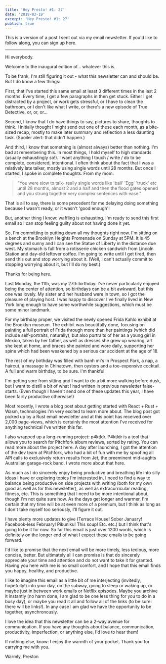 ```yaml
---
title: 'Hey Presto! #1: 27'
date: '2019-03-19'
excerpt: 'Hey Presto! #1: 27'
publish: true
---
```




<section class="blog-section">

This is a version of a post I sent out via my email newsletter. If you'd like to follow along, you can sign up <XA href="https://tinyletter.com/prichey">here</XA>.

<hr />

Hi everybody.

Welcome to the inaugural edition of... whatever this is.

To be frank, I'm still figuring it out - what this newsletter can and should be. But I do know a few things:

First, that I've started this same email at least 3 different times in the last 2 months. Every time, I get a few paragraphs in then get stuck. Either I get distracted by a project, or work gets stressful, or I have to clean the bathroom, or I don't like what I write, or there's a new episode of True Detective, or, or, or...

Second, I know that I do have things to say, pictures to share, thoughts to think. I initially thought I might send out one of these each month, as a bite-sized recap, mostly to make later <XA href="https://prestonrichey.com/blog/2018/">summary and reflection</XA> a less daunting task. (Spoiler alert: that didn't happen.)

And third, I know that something is (almost always) better than nothing. I'm bad at remembering this. In most things, I hold myself to high standards (usually exhaustingly so!). I want anything I touch / write / do to be complete, considered, intentional. I often think about the fact that I was a relatively late talker, mostly using single words until 28 months. But once I started, I spoke in complete thoughts. From my mom:

> "You were slow to talk- really single words like 'ball' 'Egg' 'truck' etc until 28 months, almost 2 and a half and then the flood gates opened and you strung together very complex sentences with ease."

That is all to say, there is some precedent for me delaying doing something because I wasn't ready, or it wasn't 'good enough'!

But, another thing I know: waffling is exhausting. I'm ready to send this first email so I can stop feeling guilty about not having done it yet.

So, I'm committing to putting down all my thoughts right now. I'm sitting on a bench at the <XA href="https://www.google.com/maps/place/Brooklyn+Heights+Promenade/@40.699299,-73.9993026,840m/data=!3m1!1e3!4m5!3m4!1s0x0:0xbe1607c739dedac7!8m2!3d40.6961938!4d-73.9975038">Brooklyn Heights Promenade</XA> on Sunday at 5PM. It is 45 degrees and sunny and I can see the Statue of Liberty in the distance due west. My stomach is full from a rotisserie chicken sandwich from <XA href="www.stationfoods.com">Lincoln Station</XA> and day-old leftover coffee. I'm going to write until I get tired, then send this out and stop worrying about it. (Well, I can't actually commit to stopping worrying about it, but I'll do my best.)

Thanks for being here.

<div class="blog-inset">
  <ZoomImage
    src={promenade}
    zoomSrc={promenadeZoom}
    caption="Brooklyn Heights Promenade"
  />
</div>

Last Monday, the 11th, was my 27th birthday. I've never particularly enjoyed being the center of attention, so birthdays can be a bit awkward, but this one was lovely. My sister and her husband were in town, so I got the pleasure of playing host. I was happy to discover I've finally lived in New York long enough to have some worthwhile suggestions, which must be some minor landmark.

For my birthday proper, we visited the newly opened <XA href="https://www.brooklynmuseum.org/exhibitions/frida_kahlo">Frida Kahlo exhibit</XA> at the Brooklyn museum. The exhibit was beautifully done, focusing on painting a full portrait of Frida through more than her paintings (which did include self-portraits, naturally), but also portraits of her as a young girl in Mexico, taken by her father, as well as dresses she grew up wearing, art she kept at home, and braces she painted and wore daily, supporting her spine which had been weakened by a serious car accident at the age of 18.

The rest of my birthday was filled with banh mi's in Prospect Park, a nap, a haircut, a massage in <XA href="https://photos.google.com/share/AF1QipOdc0ZFbhb92fixdKaAbcdeP7jebgZyGGZAudQnCK-S8Yf_Vdxdr52BowNHzIopyg/photo/AF1QipOxIUwhAjSSTcu_t6EgKnHHMRgXJ0sQT_VUc9b2?key=a0FCRnBsNGdCNlVnYlhKdnF1NmFHOW41YnBjOWNn">Chinatown</XA>, then oysters and a too-expensive cocktail. A full and warm birthday, to be sure. I'm thankful.

<div class="blog-inset">
  <ZoomImage
    src={park}
    zoomSrc={parkZoom}
    caption="A well-loved snowball"
  />
</div>

I'm getting sore from sitting and I want to do a bit more walking before dusk, but I want to distill a bit of what I had written in previous newsletter false-starts. (Even though I haven't send one of these updates this year, I have been fairly productive otherwise!)

Most recently, I wrote <XA href="https://prestonrichey.com/blog/react-rust-wasm/">a blog post</XA> about getting started with React + Rust + Wasm, technologies I'm very excited to learn more about. The blog post got picked up by a Rust email newsletter and at this point has received over 2,000 page-views, which is certainly the most attention I've received for anything technical I've written this far.

I also wrapped up a long-running project: <XA href="https://p4ktldr.com/">p4ktldr</XA>. P4ktldr is a tool that allows you to search for Pitchfork album reviews, sorted by rating. You can read more about the project <XA href="https://prestonrichey.com/projects/personal/p4ktldr/">here</XA>. A day after launching, I got the attention of the dev team at Pitchfork, who had a bit of fun with me by spoofing all API calls to exclusively return results from Jet, the preeminent mid-aughts Australian garage-rock band. I wrote more about that <XA href="https://prestonrichey.com/blog/pitchfork-proxies-jet/">here</XA>.

As much as I do sincerely enjoy being productive and breathing life into silly ideas I have or exploring topics I'm interested in, I need to find a way to balance being productive on side projects with writing (both for my own good as well as for this newsletter), as well as extracurricular reading, fitness, etc. This is something that I need to be more intentional about, though I'm not quite sure how. As the days get longer and warmer, I'm certain that my time will be at even more of a premium, but I think as long as I don't take myself too seriously, I'll figure it out.

<div class="blog-inset">
  <ZoomImage
    src={coney}
    zoomSrc={coneyZoom}
    caption="Coney Island"
  />
</div>

I have plenty more updates to give (<XA href="https://en.wikipedia.org/wiki/Terrace_House_(franchise)">Terrace House</XA>! Sober January! Facebook-less February! <XA href="https://www.nintendo.com/games/detail/pikuniku-switch/">Pikuniku</XA>! <XA href="https://www.bonappetit.com/recipe/chicken-rice-soup">This soup</XA>! Etc. etc.) but I think that's going to be it for now. So far this email is just over 1200 words, which is definitely on the longer end of what I expect these emails to be going forward.

I'd like to promise that the next email will be more timely, less tedious, more concise, better. But ultimately all I can promise is that do sincerely appreciate your time and attention and do not want to take it for granted. Having you here with me is no small comfort, and I hope that this email finds you happy, healthy, and productive.

I like to imagine this email as a little bit of me interjecting (invitedly, hopefully!) into your day, on the subway, going to sleep or waking up, or maybe just in between work emails or Netflix episodes. Maybe you archive it instantly (no harm done, I am glad to be one less thing for you to do in a busy day), or maybe you read it all and follow all of the links (to be sure: there will be links!). In any case I am glad we have the opportunity to be together, asynchronously.

I love the idea that this newsletter can be a 2-way avenue for communication. If you have any thoughts about balance, communication, productivity, imperfection, or anything else, I'd love to hear them!

If nothing else, know: I enjoy the warmth of your pocket. Thank you for carrying me with you.

Warmly,
Preston

</section>
